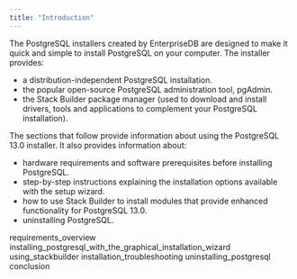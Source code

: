 ```yaml
---
title: "Introduction"
---
```




The PostgreSQL installers created by EnterpriseDB are designed to make it quick and simple to install PostgreSQL on your computer. The installer provides:

-   a distribution-independent PostgreSQL installation.
-   the popular open-source PostgreSQL administration tool, pgAdmin.
-   the Stack Builder package manager (used to download and install drivers, tools and applications to complement your PostgreSQL installation).

The sections that follow provide information about using the PostgreSQL 13.0 installer. It also provides information about:

-   hardware requirements and software prerequisites before installing PostgreSQL.
-   step-by-step instructions explaining the installation options available with the setup wizard.
-   how to use Stack Builder to install modules that provide enhanced functionality for PostgreSQL 13.0.
-   uninstalling PostgreSQL.

<div class="toctree" maxdepth="6">

requirements\_overview installing\_postgresql\_with\_the\_graphical\_installation\_wizard using\_stackbuilder installation\_troubleshooting uninstalling\_postgresql conclusion

</div>


